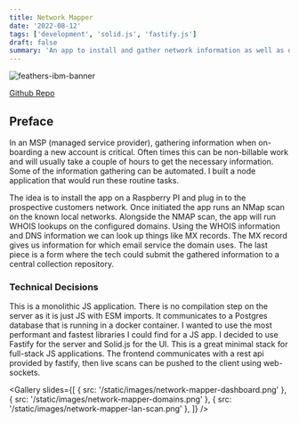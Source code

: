 ```yaml
---
title: Network Mapper
date: '2022-08-12'
tags: ['development', 'solid.js', 'fastify.js']
draft: false
summary: 'An app to install and gather network information as well as domain information.'
---
```


![feathers-ibm-banner](/static/images/network-mapper-dashboard.png)

[Github Repo](https://github.com/bskimball/network-mapper)

## Preface

In an MSP (managed service provider), gathering information when on-boarding a new account is critical. Often times
this can be non-billable work and will usually take a couple of hours to get the necessary information. Some of the
information gathering can be automated. I built a node application that would run these routine tasks.

The idea is to install the app on a Raspberry PI and plug in to the prospective customers network. Once initiated
the app runs an NMap scan on the known local networks. Alongside the NMAP scan, the app will run WHOIS lookups on
the configured domains. Using the WHOIS information and DNS information we can look up things like MX records. The
MX record gives us information for which email service the domain uses. The last piece is a form where the tech
could submit the gathered information to a central collection repository.

### Technical Decisions

This is a monolithic JS application. There is no compilation step on the server as it is just JS with ESM imports.
It communicates to a Postgres database that is running in a docker container. I wanted to use the most performant
and fastest libraries I could find for a JS app. I decided to use Fastify for the server and Solid.js for the UI.
This is a great minimal stack for full-stack JS applications. The frontend communicates with a rest api provided by
fastify, then live scans can be pushed to the client using web-sockets.

<Gallery
  slides={[
    { src: '/static/images/network-mapper-dashboard.png' },
    { src: '/static/images/network-mapper-domains.png' },
    { src: '/static/images/network-mapper-lan-scan.png' },
  ]}
/>

